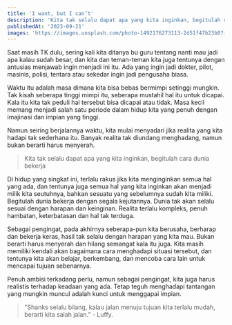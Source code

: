 ```yaml
---
title: 'I want, but I can’t'
description: 'Kita tak selalu dapat apa yang kita inginkan, begitulah cara dunia bekerja'
publishedAt: '2023-09-21'
images: 'https://images.unsplash.com/photo-1492176273113-2d51f47b23b0?ixlib=rb-4.0.3&ixid=M3wxMjA3fDB8MHxzZWFyY2h8Mnx8aG9wZXxlbnwwfHwwfHx8MA%3D%3D'
---
```


Saat masih TK dulu, sering kali kita ditanya bu guru tentang nanti mau jadi apa kalau sudah besar, dan kita dan teman-teman kita juga tentunya dengan antusias menjawab ingin menjadi ini itu. Ada yang ingin jadi dokter, pilot, masinis, polisi, tentara atau sekedar ingin jadi pengusaha biasa.

Waktu itu adalah masa dimana kita bisa bebas bermimpi setinggi mungkin. Tak kisah seberapa tinggi mimpi itu, seberapa mustahil hal itu untuk dicapai. Kala itu kita tak peduli hal tersebut bisa dicapai atau tidak. Masa kecil memang menjadi salah satu periode dalam hidup kita yang penuh dengan imajinasi dan impian yang tinggi.

Namun seiring berjalannya waktu, kita mulai menyadari jika realita yang kita hadapi tak sederhana itu. Banyak realita tak diundang menghadang, namun bukan berarti harus menyerah.

> Kita tak selalu dapat apa yang kita inginkan, begitulah cara dunia bekerja

Di hidup yang singkat ini, terlalu rakus jika kita menginginkan semua hal yang ada, dan tentunya juga semua hal yang kita inginkan akan menjadi milik kita seutuhnya, bahkan sesuatu yang sebelumnya sudah kita miliki. Begitulah dunia bekerja dengan segala kejutannya. Dunia tak akan selalu sesuai dengan harapan dan keinginan. Realita terlalu kompleks, penuh hambatan, keterbatasan dan hal tak terduga.

Sebagai pengingat, pada akhirnya seberapa-pun kita berusaha, berharap dan bekerja keras, hasil tak selalu dengan harapan yang kita mau. Bukan berarti harus menyerah dan hilang semangat kala itu juga. Kita masih memiliki kendali akan bagaimana cara menghadapi situasi tersebut, dan tentunya kita akan belajar, berkembang, dan mencoba cara lain untuk mencapai tujuan sebenarnya.

Penuh ambisi terkadang perlu, namun sebagai pengingat, kita juga harus realistis terhadap keadaan yang ada. Tetap teguh menghadapi tantangan yang mungkin muncul adalah kunci untuk menggapai impian.

> "Shanks selalu bilang, kalau jalan menuju tujuan kita terlalu mudah, berarti kita salah jalan." - Luffy.
